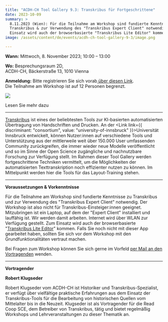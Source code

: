 ```yaml
---
title: "ACDH-CH Tool Gallery 9.3: Transkribus für Fortgeschrittene"
date: 2023-10-09
summary: >
  8.11.2023 (Wien): Für die Teilnahme am Workshop sind fundierte Kenntnisse zu
  Transkribus & zur Verwendung des "Transkribus Expert Client" notwendig. Zum
  Einsatz wird auch der browserbasierte "Transkribus Lite Editor" kommen.
image: /assets/content/de/events/acdh-ch-tool-gallery-9-3/image.png

---
```


**Wann:** Mittwoch, 8. November 2023; 10:00 – 13:00

**Wo:** Besprechungsraum 2D,\
ACDH-CH, Bäckerstraße 13, 1010 Vienna

**Anmeldung:** Bitte registrieren Sie sich vorab[ über diesen Link](https://www.oeaw.ac.at/acdh/events/registration/tool-gallery-registration).\
Die Teilnahme am Workshop ist auf 12 Personen begrenzt.

![](/assets/content/de/events/acdh-ch-tool-gallery-9-3/funding-transkribus-de-final-v2.0-1-1024x576.png)

<Link link={{ discriminant: "pages", value: "funding-opportunities-for-junior-researcher" }}>Lesen Sie mehr dazu</Link>

***

[Transkribus](https://readcoop.eu/de/transkribus/) ist eines der beliebtesten Tools zur KI-basierten automatisierten Übertragung von Handschriften und Drucken. An der <Link link={{ discriminant: "consortium", value: "university-of-innsbruck" }}>Universität Innsbruck</Link> entwickelt, können Nutzer:innen auf verschiedene Tools und Unterstützung aus der mittlerweile weit über 150.000 User umfassenden Community zurückgreifen, die immer wieder neue Modelle veröffentlicht und so im Sinne der Open Science zugängliche und nachnutzbare Forschung zur Verfügung stellt. Im Rahmen dieser Tool Gallery werden fortgeschrittene Techniken vermittelt, um die Möglichkeiten der automatisierten Texttranskription noch effizienter nutzen zu können. Im Mittelpunkt werden hier die Tools für das Layout-Training stehen.

***

**Voraussetzungen & Vorkenntnisse**

Für die Teilnahme am Workshop sind fundierte Kenntnisse zu Transkribus und zur Verwendung des "Transkribus Expert Client" notwendig. Der Workshop ist also nicht für Transkribus-Einsteiger:innen geeignet. Mitzubringen ist ein Laptop, auf dem der "Expert Client" installiert und lauffähig ist. Wir werden damit arbeiten. Internet wird über WLAN zur Verfügung gestellt. Zum Einsatz wird auch der browserbasierte "[Transkribus Lite Editor](https://app.transkribus.eu/)" kommen. Falls Sie noch nicht mit dieser App gearbeitet haben, sollten Sie sich vor dem Workshop mit den Grundfunktionalitäten vertraut machen.

Bei Fragen zum Workshop können Sie sich gerne im Vorfeld [per Mail an den Vortragenden](mailto:robert.klugseder@oeaw.ac.at) wenden.

***

**Vortragender**

**Robert Klugseder**

Robert Klugseder vom ACDH-CH ist Historiker und Transkribus-Spezialist, er verfügt über vielfältige praktische Erfahrungen aus dem Einsatz der Transkribus-Tools für die Bearbeitung von historischen Quellen vom Mittelalter bis in die Neuzeit. Klugseder ist als Vortragender für die Read Coop SCE, dem Betreiber von Transkribus, tätig und bietet regelmäßig Workshops und Lehrveranstaltungen zu dieser Thematik an.
